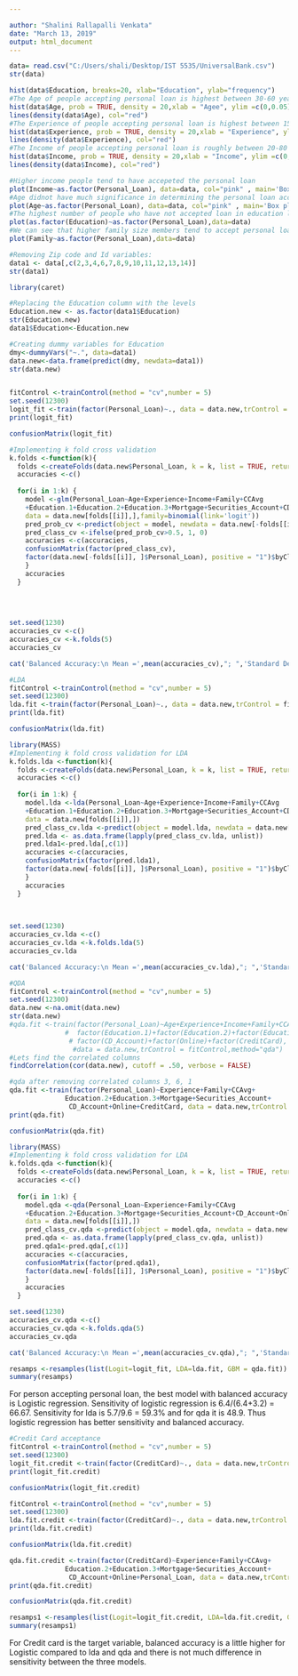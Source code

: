 ---

author: "Shalini Rallapalli Venkata"
date: "March 13, 2019"
output: html_document
---

```{r setup, include=FALSE}
data= read.csv("C:/Users/shali/Desktop/IST 5535/UniversalBank.csv")
str(data)

```
```{r}
hist(data$Education, breaks=20, xlab="Education", ylab="frequency")
#The Age of people accepting personal loan is highest between 30-60 years
hist(data$Age, prob = TRUE, density = 20,xlab = "Agee", ylim =c(0,0.05))
lines(density(data$Age), col="red")
#The Experience of people accepting personal loan is highest between 15-35
hist(data$Experience, prob = TRUE, density = 20,xlab = "Experience", ylim =c(0,0.05))
lines(density(data$Experience), col="red")
#The Income of people accepting personal loan is roughly between 20-80 thousand dollars.
hist(data$Income, prob = TRUE, density = 20,xlab = "Income", ylim =c(0,0.02))
lines(density(data$Income), col="red")

#Higher income people tend to have accepeted the personal loan
plot(Income~as.factor(Personal_Loan), data=data, col="pink" , main='Box plot1')
#Age didnot have much significance in determining the personal loan acceptance
plot(Age~as.factor(Personal_Loan), data=data, col="pink" , main='Box plot2')
#The highest number of people who have not accepted loan in education level is Undergraduation. And highest level of people who have accepted loan in Education level is Advanced/Professional.
plot(as.factor(Education)~as.factor(Personal_Loan),data=data)
#We can see that higher family size members tend to accept personal loan.
plot(Family~as.factor(Personal_Loan),data=data)


```

```{r}
#Removing Zip code and Id variables:
data1 <- data[,c(2,3,4,6,7,8,9,10,11,12,13,14)]
str(data1)

library(caret)

#Replacing the Education column with the levels
Education.new <- as.factor(data1$Education)
str(Education.new)
data1$Education<-Education.new

#Creating dummy variables for Education
dmy<-dummyVars("~.", data=data1)
data.new<-data.frame(predict(dmy, newdata=data1))
str(data.new)



```


```{r}
fitControl <-trainControl(method = "cv",number = 5)
set.seed(12300)
logit_fit <-train(factor(Personal_Loan)~., data = data.new,trControl = fitControl,method="glm", family=binomial(link='logit'))
print(logit_fit)
```
```{r}
confusionMatrix(logit_fit)
```



```{r}
#Implementing k fold cross validation
k.folds <-function(k){
  folds <-createFolds(data.new$Personal_Loan, k = k, list = TRUE, returnTrain = TRUE)
  accuracies <-c()
  
  for(i in 1:k) {
    model <-glm(Personal_Loan~Age+Experience+Income+Family+CCAvg
    +Education.1+Education.2+Education.3+Mortgage+Securities_Account+CD_Account+Online+CreditCard,
    data = data.new[folds[[i]],],family=binomial(link='logit'))
    pred_prob_cv <-predict(object = model, newdata = data.new[-folds[[i]],], type = "response")
    pred_class_cv <-ifelse(pred_prob_cv>0.5, 1, 0)
    accuracies <-c(accuracies,
    confusionMatrix(factor(pred_class_cv),
    factor(data.new[-folds[[i]], ]$Personal_Loan), positive = "1")$byClass['Balanced Accuracy'])
    }
    accuracies
  }                                                             
                                                                 
                                                                 
                                                                 
```

```{r}
set.seed(1230)
accuracies_cv <-c()
accuracies_cv <-k.folds(5)
accuracies_cv
```

```{r}
cat('Balanced Accuracy:\n Mean =',mean(accuracies_cv),"; ",'Standard Deviation =',sd(accuracies_cv), ";\n",'95% Confidence Interval = [',mean(accuracies_cv)- sd(accuracies_cv)*1.96, ", ",mean(accuracies_cv)+ sd(accuracies_cv)*1.96,"]")
```

```{r}
#LDA
fitControl <-trainControl(method = "cv",number = 5)
set.seed(12300)
lda.fit <-train(factor(Personal_Loan)~., data = data.new,trControl = fitControl,method="lda")
print(lda.fit)
```
```{r}
confusionMatrix(lda.fit)
```


```{r}
library(MASS)
#Implementing k fold cross validation for LDA
k.folds.lda <-function(k){
  folds <-createFolds(data.new$Personal_Loan, k = k, list = TRUE, returnTrain = TRUE)
  accuracies <-c()
  
  for(i in 1:k) {
    model.lda <-lda(Personal_Loan~Age+Experience+Income+Family+CCAvg
    +Education.1+Education.2+Education.3+Mortgage+Securities_Account+CD_Account+Online+CreditCard,
    data = data.new[folds[[i]],])
    pred_class_cv.lda <-predict(object = model.lda, newdata = data.new[-folds[[i]],])
    pred.lda <- as.data.frame(lapply(pred_class_cv.lda, unlist))
    pred.lda1<-pred.lda[,c(1)]
    accuracies <-c(accuracies,
    confusionMatrix(factor(pred.lda1),
    factor(data.new[-folds[[i]], ]$Personal_Loan), positive = "1")$byClass['Balanced Accuracy'])
    }
    accuracies
  }                                                              
                                                               
                 
```

```{r}
set.seed(1230)
accuracies_cv.lda <-c()
accuracies_cv.lda <-k.folds.lda(5)
accuracies_cv.lda
```
```{r}
cat('Balanced Accuracy:\n Mean =',mean(accuracies_cv.lda),"; ",'Standard Deviation =',sd(accuracies_cv.lda), ";\n",'95% Confidence Interval = [',mean(accuracies_cv.lda)- sd(accuracies_cv.lda)*1.96, ", ",mean(accuracies_cv.lda)+ sd(accuracies_cv.lda)*1.96,"]")
```

```{r}

#QDA
fitControl <-trainControl(method = "cv",number = 5)
set.seed(12300)
data.new <-na.omit(data.new)
str(data.new)
#qda.fit <-train(factor(Personal_Loan)~Age+Experience+Income+Family+CCAvg+
              #  factor(Education.1)+factor(Education.2)+factor(Education.3)+Mortgage+factor(Securities_Account)+
               # factor(CD_Account)+factor(Online)+factor(CreditCard), 
                #data = data.new,trControl = fitControl,method="qda")
#Lets find the correlated columns
findCorrelation(cor(data.new), cutoff = .50, verbose = FALSE)

#qda after removing correlated columns 3, 6, 1
qda.fit <-train(factor(Personal_Loan)~Experience+Family+CCAvg+
              Education.2+Education.3+Mortgage+Securities_Account+
               CD_Account+Online+CreditCard, data = data.new,trControl = fitControl,method="qda")
print(qda.fit)

```
```{r}
confusionMatrix(qda.fit)
```

```{r}
library(MASS)
#Implementing k fold cross validation for LDA
k.folds.qda <-function(k){
  folds <-createFolds(data.new$Personal_Loan, k = k, list = TRUE, returnTrain = TRUE)
  accuracies <-c()
  
  for(i in 1:k) {
    model.qda <-qda(Personal_Loan~Experience+Family+CCAvg
    +Education.2+Education.3+Mortgage+Securities_Account+CD_Account+Online+CreditCard,
    data = data.new[folds[[i]],])
    pred_class_cv.qda <-predict(object = model.qda, newdata = data.new[-folds[[i]],])
    pred.qda <- as.data.frame(lapply(pred_class_cv.qda, unlist))
    pred.qda1<-pred.qda[,c(1)]
    accuracies <-c(accuracies,
    confusionMatrix(factor(pred.qda1),
    factor(data.new[-folds[[i]], ]$Personal_Loan), positive = "1")$byClass['Balanced Accuracy'])
    }
    accuracies
  }        

```

```{r}
set.seed(1230)
accuracies_cv.qda <-c()
accuracies_cv.qda <-k.folds.qda(5)
accuracies_cv.qda

```
```{r}
cat('Balanced Accuracy:\n Mean =',mean(accuracies_cv.qda),"; ",'Standard Deviation =',sd(accuracies_cv.qda), ";\n",'95% Confidence Interval = [',mean(accuracies_cv.qda)- sd(accuracies_cv.qda)*1.96, ", ",mean(accuracies_cv.qda)+ sd(accuracies_cv.qda)*1.96,"]")
```

```{r}
resamps <-resamples(list(Logit=logit_fit, LDA=lda.fit, GBM = qda.fit))
summary(resamps)
```

For person accepting personal loan, the best model with balanced accuracy is Logistic regression. Sensitivity of logistic regression is 6.4/(6.4+3.2) = 66.67. Sensitivity for lda is 5.7/9.6 = 59.3% and for qda it is 48.9. Thus logistic regression has better sensitivity and balanced accuracy.

```{r}
#Credit Card acceptance
fitControl <-trainControl(method = "cv",number = 5)
set.seed(12300)
logit_fit.credit <-train(factor(CreditCard)~., data = data.new,trControl = fitControl,method="glm", family=binomial(link='logit'))
print(logit_fit.credit)

```
```{r}
confusionMatrix(logit_fit.credit)
```
```{r}
fitControl <-trainControl(method = "cv",number = 5)
set.seed(12300)
lda.fit.credit <-train(factor(CreditCard)~., data = data.new,trControl = fitControl,method="lda")
print(lda.fit.credit)
```
```{r}
confusionMatrix(lda.fit.credit)
```
```{r}
qda.fit.credit <-train(factor(CreditCard)~Experience+Family+CCAvg+
              Education.2+Education.3+Mortgage+Securities_Account+
               CD_Account+Online+Personal_Loan, data = data.new,trControl = fitControl,method="qda")
print(qda.fit.credit)
```

```{r}
confusionMatrix(qda.fit.credit)
```

```{r}
resamps1 <-resamples(list(Logit=logit_fit.credit, LDA=lda.fit.credit, GBM = qda.fit.credit))
summary(resamps1)
```

For Credit card is the target variable, balanced accuracy is a little higher for Logistic compared to lda and qda and there is not much difference in sensitivity between the three models.


